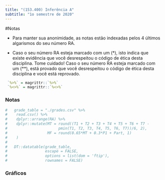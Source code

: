 ```yaml
---
title: "(153.400) Inferência A"
subtitle: "1o semestre de 2020"
---
```


#Notas

- Para manter sua anonimidade,
as notas estão indexadas pelos 
4 últimos algarismos do seu número RA.

- Caso o seu número RA esteja marcado com um (*),
isto indica que existe evidência que você desrespeitou o
código de ética desta disciplina. Tome cuidado!
Caso o seu número RA esteja marcado com um (**),
está provado que você desrespeitou o 
código de ética desta disciplina e você está reprovado.

```r
 `%>%` = magrittr::`%>%`
 `%<>%` = magrittr::`%<>%`
```

### Notas

```r
#   grade_table = "./grades.csv" %>%
#    read.csv() %>%
#    dplyr::arrange(RA) %>%
#    dplyr::mutate(MT = round((T1 + T2 + T3 + T4 + T5 + T6 + T7 -
#                       pmin(T1, T2, T3, T4, T5, T6, T7))/6, 2),
#                  MF = round(0.65*MT + 0.3*P1 + Part, 1)
#    )
# 
#   DT::datatable(grade_table,
#                 escape = FALSE,
#                 options = list(dom = 'ftip'),
#                 rownames = FALSE)
```

### Gráficos

<!-- ```{r echo = FALSE} -->
<!-- grade_table %>%  -->
<!--   dplyr::select(-Part) %>%  -->
<!--   tidyr::gather(avaliacao, nota, -RA) %>% -->
<!--   dplyr::filter(nota != 0) %>%  -->
<!--   dplyr::group_by(avaliacao) %>%  -->
<!--   dplyr::summarise(media = mean(nota), dp = sd(nota)) %>%  -->
<!--   ggplot2::ggplot(ggplot2::aes(x = avaliacao, y = media)) + -->
<!--   ggplot2::geom_point() + -->
<!--   ggplot2::geom_errorbar(ggplot2::aes(ymin = media - dp, -->
<!--                                       ymax = media + dp), -->
<!--                          width = .1) + -->
<!--   ggplot2::xlab("avaliação") + ggplot2::ylab("nota") -->
<!-- ``` -->

